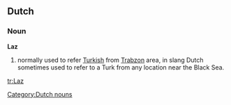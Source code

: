 ==Dutch==

===Noun===
'''Laz'''

# normally used to refer [[W:Laz people|Turkish]] from [[w:Trabzon|Trabzon]] area, in slang Dutch sometimes used to refer to a Turk from any location near the Black Sea.


[[Category:Dutch nouns]]

[[tr:Laz]]